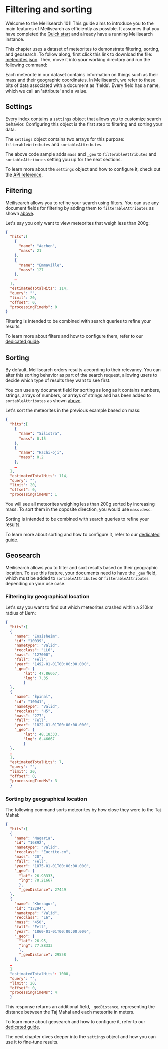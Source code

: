 # Filtering and sorting

Welcome to the Meilisearch 101! This guide aims to introduce you to the main features of Meilisearch as efficiently as possible. It assumes that you have completed the [Quick start](/learn/getting_started/quick_start) and already have a running Meilisearch instance.

This chapter uses a dataset of meteorites to demonstrate filtering, sorting, and geosearch. To follow along, first click this link to download the file: <a id="downloadmeteorites" href="https://raw.githubusercontent.com/meilisearch/documentation/main/assets/datasets/meteorites.json" download="meteorites.json">meteorites.json</a>. Then, move it into your working directory and run the following command:

<CodeSamples id="getting_started_add_meteorites" />

Each meteorite in our dataset contains information on things such as their mass and their geographic coordinates. In Meilisearch, we refer to these bits of data associated with a document as  'fields'. Every field has a name, which we call an 'attribute' and a value.

## Settings

Every index contains a `settings` object that allows you to customize search behavior. Configuring this object is the first step to filtering and sorting your data.

The `settings` object contains two arrays for this purpose: `filterableAttributes` and `sortableAttributes`.

<CodeSamples id= "getting_started_configure_settings" />

The above code sample adds `mass` and `_geo` to `filterableAttributes` and `sortableAttributes` setting you up for the next sections.

To learn more about the `settings` object and how to configure it, check out the [API reference](/reference/api/settings).

## Filtering

Meilisearch allows you to refine your search using filters. You can use any document fields for filtering by adding them to `filterableAttributes` as shown [above](#settings).

Let's say you only want to view meteorites that weigh less than 200g:

<CodeSamples id= "getting_started_filtering" />

```json
{
  "hits":[
    {
      "name": "Aachen",
      "mass": 21
    },
    {
      "name": "Emmaville",
      "mass": 127
    },
    …
  ],
  "estimatedTotalHits": 114,
  "query": "",
  "limit": 20,
  "offset": 0,
  "processingTimeMs": 0
}
```

Filtering is intended to be combined with search queries to refine your results.

To learn more about filters and how to configure them, refer to our [dedicated guide](/learn/filtering_and_sorting/filtering).

## Sorting

By default, Meilisearch orders results according to their relevancy. You can alter this sorting behavior as part of the search request, allowing users to decide which type of results they want to see first.

You can use any document field for sorting as long as it contains numbers, strings, arrays of numbers, or arrays of strings and has been added to `sortableAttributes` as shown [above](#settings).

Let's sort the meteorites in the previous example based on mass:

<CodeSamples id= "getting_started_sorting" />

```json
{
  "hits":[
    {
      "name": "Silistra",
      "mass": 0.15
    },
    {
      "name": "Hachi-oji",
      "mass": 0.2
    },
    …
  ],
  "estimatedTotalHits": 114,
  "query": "",
  "limit": 20,
  "offset": 0,
  "processingTimeMs": 1
```

You will see all meteorites weighing less than 200g sorted by increasing mass. To sort them in the opposite direction, you would use `mass:desc`.

Sorting is intended to be combined with search queries to refine your results.

To learn more about sorting and how to configure it, refer to our [dedicated guide](/learn/advanced/sorting).

## Geosearch

Meilisearch allows you to filter and sort results based on their geographic location. To use this feature, your documents need to have the `_geo` field, which must be added to `sortableAttributes` or `filterableAttributes` depending on your use case.

### Filtering by geographical location

Let's say you want to find out which meteorites crashed within a 210km radius of Bern:

<CodeSamples id= "getting_started_geo_radius" />

```json
{
  "hits":[
  {
    "name": "Ensisheim",
    "id": "10039",
    "nametype": "Valid",
    "recclass": "LL6",
    "mass": "127000",
    "fall": "Fell",
    "year": "1492-01-01T00:00:00.000",
    "_geo": {
        "lat": 47.86667,
        "lng": 7.35
        }
  },
  {
    "name": "Épinal",
    "id": "10041",
    "nametype": "Valid",
    "recclass": "H5",
    "mass": "277",
    "fall": "Fell",
    "year": "1822-01-01T00:00:00.000",
    "_geo": {
        "lat": 48.18333,
        "lng": 6.46667
        }
  },
  …
  ],
  "estimatedTotalHits": 7,
  "query": "",
  "limit": 20,
  "offset": 0,
  "processingTimeMs": 3
  }
  ```

### Sorting by geographical location

The following command sorts meteorites by how close they were to the Taj Mahal:

<CodeSamples id= "getting_started_geo_point" />

```json
{
  "hits":[
  {
    "name": "Nagaria",
    "id": "16892",
    "nametype": "Valid",
    "recclass": "Eucrite-cm",
    "mass": "20",
    "fall": "Fell",
    "year": "1875-01-01T00:00:00.000",
    "_geo": {
      "lat": 26.98333,
      "lng": 78.21667
      },
      "_geoDistance": 27449
  },
  {
    "name": "Kheragur",
    "id": "12294",
    "nametype": "Valid",
    "recclass": "L6",
    "mass": "450",
    "fall": "Fell",
    "year": "1860-01-01T00:00:00.000",
    "_geo": {
      "lat": 26.95,
      "lng": 77.88333
      },
      "_geoDistance": 29558
    },
  …
  ]
  "estimatedTotalHits": 1000,
  "query": "",
  "limit": 20,
  "offset": 0,
  "processingTimeMs": 4
  }
```

This response returns an additional field, `_geoDistance`, representing the distance between the Taj Mahal and each meteorite in meters.

To learn more about geosearch and how to configure it, refer to our [dedicated guide](/learn/filtering_and_sorting/geosearch).

The next chapter dives deeper into the `settings` object and how you can use it to fine-tune results.
